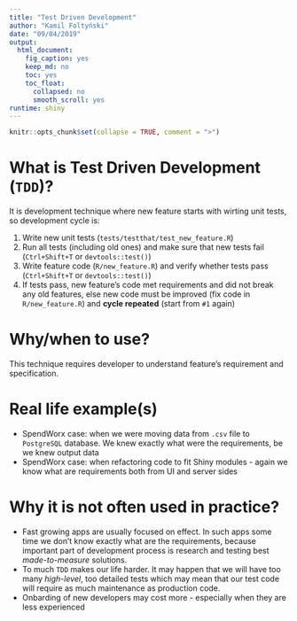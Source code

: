 ```yaml
---
title: "Test Driven Development"
author: "Kamil Foltyński"
date: "09/04/2019"
output:
  html_document:
    fig_caption: yes
    keep_md: no
    toc: yes
    toc_float:
      collapsed: no
      smooth_scroll: yes
runtime: shiny
---
```


```r
knitr::opts_chunk$set(collapse = TRUE, comment = ">")
```

# What is Test Driven Development (`TDD`)?

It is development technique where new feature starts with wirting unit tests, so development cycle is:

1. Write new unit tests (`tests/testthat/test_new_feature.R`)
2. Run all tests (including old ones) and make sure that new tests fail (`Ctrl+Shift+T` or `devtools::test()`)
3. Write feature code (`R/new_feature.R`) and verify whether tests pass (`Ctrl+Shift+T` or `devtools::test()`)
4. If tests pass, new feature's code met requirements and did not break any old features,
else new code must be improved (fix code in `R/new_feature.R`) and **cycle repeated** (start from `#1` again)

# Why/when to use?

This technique requires developer to understand feature's requirement and specification.

# Real life example(s)

* SpendWorx case: when we were moving data from `.csv` file to `PostgreSQL` database. 
We knew exactly what were the requirements, be we knew output data
* SpendWorx case: when refactoring code to fit Shiny modules - again we know what are requirements 
both from UI and server sides

# Why it is not often used in practice?

* Fast growing apps are usually focused on effect. In such apps some time we don't know exactly what are the requirements,
because important part of development process is research and testing best _made-to-measure_ solutions. 
* To much `TDD` makes our life harder. It may happen that we will have too many _high-level_, too detailed tests which
may mean that our test code will require as much maintenance as production code.
* Onbarding of new developers may cost more - especially when they are less experienced

